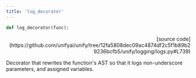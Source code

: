 ```yaml
---
title: 'log_decorator'
---
```


```python
def log_decorator(func):
```

<p align="right">[source code](https://github.com/unifyai/unify/tree/12fa5808dec09ac4874df2c5f1b89b29236bcfb5/unify/logging/logs.py#L739)</p>

Decorator that rewrites the function's AST so that it logs non-underscore
parameters, and assigned variables.